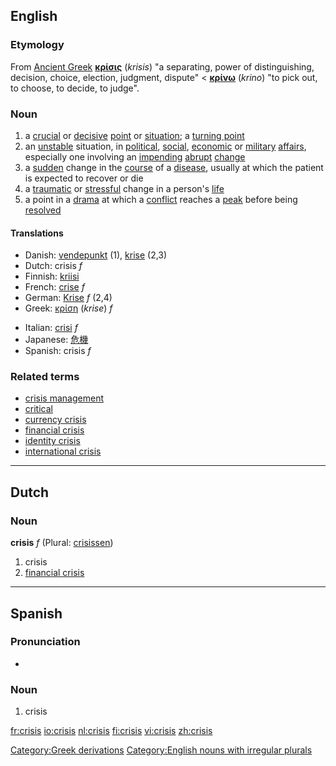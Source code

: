 ==English==
===Etymology===

From [[Ancient Greek]] '''[[κρίσις]]''' (''krisis'') "a separating, power of distinguishing, decision, choice, election,  judgment, dispute" < '''[[κρίνω]]''' (''krino'') "to pick out, to choose, to decide, to judge".
=== Noun ===
{{en-noun|crises}}
#a [[crucial]] or [[decisive]] [[point]] or [[situation]]; a [[turning point]]
#an [[unstable]] situation, in [[political]], [[social]], [[economic]] or [[military]] [[affair]]s, especially one involving an [[impending]] [[abrupt]] [[change]]
#a [[sudden]] change in the [[course]] of a [[disease]], usually at which the patient is expected to recover or die
#a [[traumatic]] or [[stressful]] change in a person's [[life]]
#a point in a [[drama]] at which a [[conflict]] reaches a [[peak]] before being [[resolved]]

====Translations====
{{top}}
*Danish: [[vendepunkt]] (1), [[krise]] (2,3)
*Dutch: crisis ''f''
*Finnish: [[kriisi]]
*French: [[crise]] ''f''
*German: [[Krise]] ''f'' (2,4)
*Greek: [[κρίση]] (''krise'') ''f''
{{mid}}
*Italian: [[crisi]] ''f''
*Japanese: [[危機]]
*Spanish: crisis ''f''
{{bottom}}

===Related terms===
*[[crisis management]]
*[[critical]]
*[[currency crisis]]
*[[financial crisis]]
*[[identity crisis]]
*[[international crisis]]

----
==Dutch==
===Noun===
'''crisis''' ''f'' (Plural: [[crisissen]])

# crisis
# [[financial crisis]]

----

==Spanish==
===Pronunciation===
* {{IPA|/'kɾisis/}}

===Noun===
{{es-noun-f|pl=crisises}}

# crisis

[[Category:Greek derivations]]
[[Category:English nouns with irregular plurals]]

[[fr:crisis]]
[[io:crisis]]
[[nl:crisis]]
[[fi:crisis]]
[[vi:crisis]]
[[zh:crisis]]